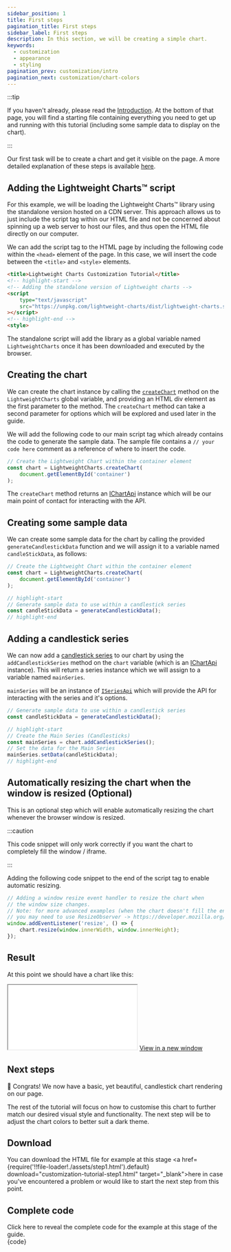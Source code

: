 ```yaml
---
sidebar_position: 1
title: First steps
pagination_title: First steps
sidebar_label: First steps
description: In this section, we will be creating a simple chart.
keywords:
  - customization
  - appearance
  - styling
pagination_prev: customization/intro
pagination_next: customization/chart-colors
---
```


:::tip

If you haven't already, please read the [Introduction](intro). At the bottom of that page, you will find a starting file containing everything you need to get up and running with this tutorial (including some sample data to display on the chart).

:::

Our first task will be to create a chart and get it visible on the page. A more detailed explanation of these steps is available [here](/docs).

## Adding the Lightweight Charts™ script

For this example, we will be loading the Lightweight Charts™ library using the standalone version hosted on a CDN server. This approach allows us to just include the script tag within our HTML file and not be concerned about spinning up a web server to host our files, and thus open the HTML file directly on our computer.

We can add the script tag to the HTML page by including the following code within the `<head>` element of the page. In this case, we will insert the code between the `<title>` and `<style>` elements.

```html
<title>Lightweight Charts Customization Tutorial</title>
<!-- highlight-start -->
<!-- Adding the standalone version of Lightweight charts -->
<script
    type="text/javascript"
    src="https://unpkg.com/lightweight-charts/dist/lightweight-charts.standalone.production.js"
></script>
<!-- highlight-end -->
<style>
```

The standalone script will add the library as a global variable named `LightweightCharts` once it has been downloaded and executed by the browser.

## Creating the chart

We can create the chart instance by calling the [`createChart`](/docs/api#createchart) method on the `LightweightCharts` global variable, and providing an HTML div element as the first parameter to the method. The `createChart` method can take a second parameter for options which will be explored and used later in the guide.

We will add the following code to our main script tag which already contains the code to generate the sample data. The sample file contains a `// your code here` comment as a reference of where to insert the code.

```js
// Create the Lightweight Chart within the container element
const chart = LightweightCharts.createChart(
    document.getElementById('container')
);
```

The `createChart` method returns an [IChartApi](/docs/api/interfaces/IChartApi) instance which will be our main point of contact for interacting with the API.

## Creating some sample data

We can create some sample data for the chart by calling the provided `generateCandlestickData` function and we will assign it to a variable named `candleStickData`, as follows:

```js
// Create the Lightweight Chart within the container element
const chart = LightweightCharts.createChart(
    document.getElementById('container')
);

// highlight-start
// Generate sample data to use within a candlestick series
const candleStickData = generateCandlestickData();
// highlight-end
```

## Adding a candlestick series

We can now add a [candlestick series](/docs/series-types#candlestick) to our chart by using the `addCandlestickSeries` method on the `chart` variable (which is an [IChartApi](/docs/api/interfaces/IChartApi) instance). This will return a series instance which we will assign to a variable named `mainSeries`.

`mainSeries` will be an instance of [`ISeriesApi`](/docs/api/interfaces/ISeriesApi) which will provide the API for interacting with the series and it's options.

```js
// Generate sample data to use within a candlestick series
const candleStickData = generateCandlestickData();

// highlight-start
// Create the Main Series (Candlesticks)
const mainSeries = chart.addCandlestickSeries();
// Set the data for the Main Series
mainSeries.setData(candleStickData);
// highlight-end
```

## Automatically resizing the chart when the window is resized (Optional)

This is an optional step which will enable automatically resizing the chart whenever
the browser window is resized.

:::caution

This code snippet will only work correctly if you want the chart to completely fill the window / iframe.

:::

Adding the following code snippet to the end of the script tag to enable automatic resizing.

```js
// Adding a window resize event handler to resize the chart when
// the window size changes.
// Note: for more advanced examples (when the chart doesn't fill the entire window)
// you may need to use ResizeObserver -> https://developer.mozilla.org/en-US/docs/Web/API/ResizeObserver
window.addEventListener('resize', () => {
    chart.resize(window.innerWidth, window.innerHeight);
});
```

## Result

At this point we should have a chart like this:

<iframe
    className="standalone-iframe"
    src={require('!!file-loader!./assets/step1.html').default}
></iframe>
<a href={require('!!file-loader!./assets/step1.html').default} target="\_blank">
    View in a new window
</a>

## Next steps

🎉 Congrats! We now have a basic, yet beautiful, candlestick chart rendering on our page.

The rest of the tutorial will focus on how to customise this chart to further match our desired visual style and functionality. The next step will be to adjust the chart colors to better suit a dark theme.

## Download

You can download the HTML file for example at this stage <a href={require('!!file-loader!./assets/step1.html').default} download="customization-tutorial-step1.html" target="\_blank">here</a> in case you've encountered a problem or would like to start the next step from this point.

## Complete code


<InstantDetails>
<summary>
Click here to reveal the complete code for the example at this stage of the guide.
</summary>
<CodeBlock className="language-html">{code}</CodeBlock>
</InstantDetails>
